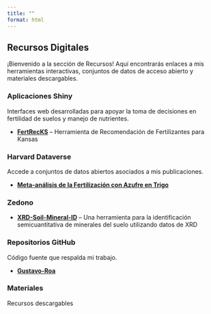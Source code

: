 ```yaml
---
title: ""
format: html
---
```


## Recursos Digitales

¡Bienvenido a la sección de Recursos! Aquí encontrarás enlaces a mis herramientas interactivas, conjuntos de datos de acceso abierto y materiales descargables.

### Aplicaciones Shiny

Interfaces web desarrolladas para apoyar la toma de decisiones en fertilidad de suelos y manejo de nutrientes.

- **[FertRecKS](https://gustavo-roa.shinyapps.io/KS-Fertilizer-Recommendation-App-R/)** – Herramienta de Recomendación de Fertilizantes para Kansas

### Harvard Dataverse

Accede a conjuntos de datos abiertos asociados a mis publicaciones.

- **[Meta-análisis de la Fertilización con Azufre en Trigo](https://doi.org/10.7910/DVN/4RLPP1)**

### Zedono 

- **[XRD-Soil-Mineral-ID](https://zenodo.org/records/15882594)** – Una herramienta para la identificación semicuantitativa de minerales del suelo utilizando datos de XRD

### Repositorios GitHub

Código fuente que respalda mi trabajo.

- **[Gustavo-Roa](https://github.com/Gustavo-Roa)**

### Materiales

Recursos descargables
